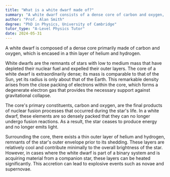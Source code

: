 ```yaml
---
title: "What is a white dwarf made of?"
summary: "A white dwarf consists of a dense core of carbon and oxygen, encased in a thin layer of helium and hydrogen."
author: "Prof. Alan Smith"
degree: "PhD in Physics, University of Cambridge"
tutor_type: "A-Level Physics Tutor"
date: 2024-05-31
---
```


A white dwarf is composed of a dense core primarily made of carbon and oxygen, which is encased in a thin layer of helium and hydrogen.

White dwarfs are the remnants of stars with low to medium mass that have depleted their nuclear fuel and expelled their outer layers. The core of a white dwarf is extraordinarily dense; its mass is comparable to that of the Sun, yet its radius is only about that of the Earth. This remarkable density arises from the close packing of electrons within the core, which forms a degenerate electron gas that provides the necessary support against gravitational collapse.

The core's primary constituents, carbon and oxygen, are the final products of nuclear fusion processes that occurred during the star's life. In a white dwarf, these elements are so densely packed that they can no longer undergo fusion reactions. As a result, the star ceases to produce energy and no longer emits light.

Surrounding the core, there exists a thin outer layer of helium and hydrogen, remnants of the star's outer envelope prior to its shedding. These layers are relatively cool and contribute minimally to the overall brightness of the star. However, in cases where the white dwarf is part of a binary system and is acquiring material from a companion star, these layers can be heated significantly. This accretion can lead to explosive events such as novae and supernovae.
    